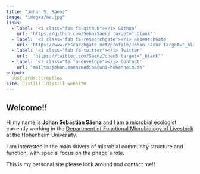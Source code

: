 ```yaml
---
title: "Johan S. Sáenz"
image: "images/me.jpg"
links:
  - label: '<i class="fab fa-github"></i> Github'
    url: 'https://github.com/SebasSaenz target="_blank"'
  - label: '<i class="fab fa-researchgate"></i> ResearchGate'
    url: 'https://www.researchgate.net/profile/Johan-Saenz target="_blank"'
  - label: '<i class="fab fa-twitter"></i> Twitter'
    url:  'https://twitter.com/SaenzJohanS target="_blank"'
  - label: '<i class="fa fa-envelope"></i> Contact'
    url: "mailto:johan.saenzmedina@uni-hohenheim.de"
output:
  postcards::trestles
site: distill::distill_website
---
```


<div style="text-align:left">
## Welcome!!


Hi my name is **Johan Sebastián Sáenz** and I am a microbial ecologist currently
working in the <a href="https://livestock-functional-microbiology.uni-hohenheim.de/en" target="_blank">Department of Functional Microbiology of Livestock</a> at the Hohenheim University.

I am interested in the main drivers of microbial community structure
and function, with special focus on the phage´s role.
</div>



This is my personal site please look around and contact me!!